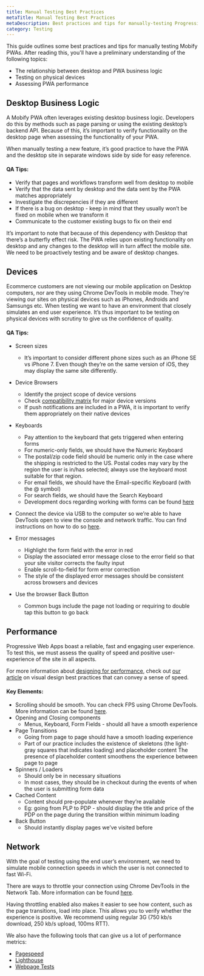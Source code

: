 ```yaml
---
title: Manual Testing Best Practices
metaTitle: Manual Testing Best Practices
metaDescription: Best practices and tips for manually-testing Progressive Web Apps (PWAs) on the Mobify Platform
category: Testing
---
```



This guide outlines some best practices and tips for manually testing Mobify PWAs. After reading this, you'll have a preliminary understanding of the following topics:
* The relationship between desktop and PWA business logic
* Testing on physical devices
* Assessing PWA performance

## Desktop Business Logic
A Mobify PWA often leverages existing desktop business logic. Developers do this by methods such as page parsing or using the existing desktop’s backend API. Because of this, it’s important to verify functionality on the desktop page when assessing the functionality of your PWA.

When manually testing a new feature, it’s good practice to have the PWA and the desktop site in separate windows side by side for easy reference.

#### QA Tips:
* Verify that pages and workflows transform well from desktop to mobile
* Verify that the data sent by desktop and the data sent by the PWA matches appropriately
* Investigate the discrepencies if they are different
* If there is a bug on desktop - keep in mind that they usually won’t be fixed on mobile when we transform it
* Communicate to the customer existing bugs to fix on their end

It’s important to note that because of this dependency with Desktop that there’s a butterfly effect risk. The PWA relies upon existing functionality on desktop and any changes to the desktop will in turn affect the mobile site. We need to be proactively testing and be aware of desktop changes.


## Devices
Ecommerce customers are not viewing our mobile application on Desktop computers, nor are they using Chrome DevTools in mobile mode. They’re viewing our sites on physical devices such as iPhones, Androids and Samsungs etc. When testing we want to have an environment that closely simulates an end user experience. It’s thus important to be testing on physical devices with scrutiny to give us the confidence of quality. 

#### QA Tips:
* Screen sizes
    * It’s important to consider different phone sizes such as an iPhone SE vs iPhone 7. Even though they’re on the same version of iOS, they may display the same site differently.

* Device Browsers
    * Identify the project scope of device versions
    * Check [compatibility matrix](../../../get-started/architecture/browser-compatibility) for major device versions
    * If push notifications are included in a PWA, it is important to verify them appropriately on their native devices

* Keyboards
    * Pay attention to the keyboard that gets triggered when entering forms
    * For numeric-only fields, we should have the Numeric Keyboard
    * The postal/zip code field should be numeric only in the case where the shipping is restricted to the US. Postal codes may vary by the region the user is in/has selected; always use the keyboard most suitable for that region.
    * For email fields, we should have the Email-specific Keyboard (with the @ symbol)
    * For search fields, we should have the Search Keyboard
    * Development docs regarding working with forms can be found [here](../guides/forms#user-experience)

* Connect the device via USB to the computer so we’re able to have DevTools open to view the console and network traffic. You can find instructions on how to do so [here](https://developers.google.com/web/tools/chrome-devtools/remote-debugging/).

* Error messages
    * Highlight the form field with the error in red
    * Display the associated error message close to the error field so that your site visitor corrects the faulty input
    * Enable scroll-to-field for form error correction
    * The style of the displayed error messages should be consistent across browsers and devices

* Use the browser Back Button
    * Common bugs include the page not loading or requiring to double tap this button to go back

## Performance
Progressive Web Apps boast a reliable, fast and engaging user experience. To test this, we must assess the quality of speed and positive user-experience of the site in all aspects.

For more information about [designing for performance](https://www.mobify.com/insights/designing-appearance-speed/), check out [our article](https://www.mobify.com/insights/designing-appearance-speed/) on visual design best practices that can convey a sense of speed.

#### Key Elements:
* Scrolling should be smooth. You can check FPS using Chrome DevTools. More information can be found [here](https://developers.google.com/web/tools/chrome-devtools/evaluate-performance/).
* Opening and Closing components
    * Menus, Keyboard, Form Fields - should all have a smooth experience
* Page Transitions
    * Going from page to page should have a smooth loading experience
    * Part of our practice includes the existence of skeletons (the light-gray squares that indicates loading) and placeholder content
    The presence of placeholder content smoothens the experience between page to page
* Spinners / Loaders
    * Should only be in necessary situations
    * In most cases, they should be in checkout during the events of when the user is submitting form data
* Cached Content
    * Content should pre-populate whenever they’re available
    * Eg: going from PLP to PDP - should display the title and price of the PDP on the page during the transition within minimum loading
* Back Button
    * Should instantly display pages we’ve visited before 

## Network
With the goal of testing using the end user’s environment, we need to simulate mobile connection speeds in which the user is not connected to fast Wi-Fi.

There are ways to throttle your connection using Chrome DevTools in the Network Tab. More information can be found [here](https://developers.google.com/web/tools/chrome-devtools/network-performance/network-conditions).

Having throttling enabled also makes it easier to see how content, such as the page transitions, load into place. This allows you to verify whether the experience is positive. We recommend using regular 3G (750 kb/s download, 250 kb/s upload, 100ms RTT).

We also have the following tools that can give us a lot of performance metrics:
* [Pagespeed](https://developers.google.com/speed/pagespeed/insights/)
* [Lighthouse](https://developers.google.com/web/tools/lighthouse/)
* [Webpage Tests](https://www.webpagetest.org/)
